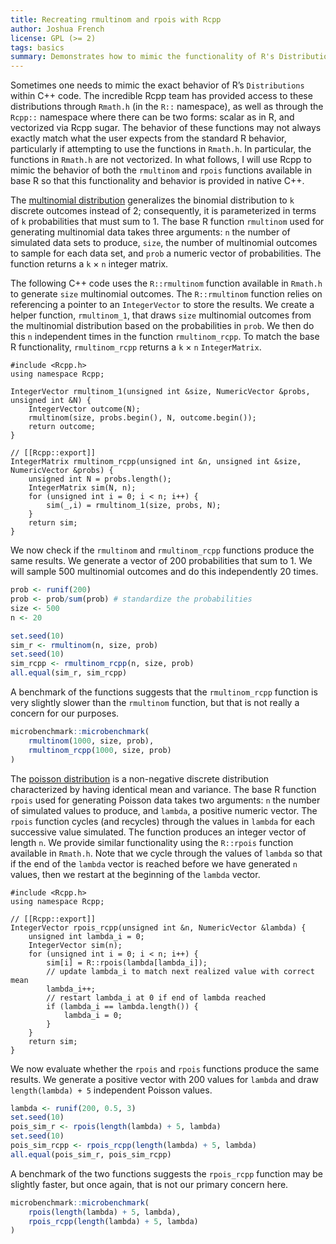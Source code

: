 ```yaml
---
title: Recreating rmultinom and rpois with Rcpp
author: Joshua French
license: GPL (>= 2)
tags: basics
summary: Demonstrates how to mimic the functionality of R's Distributions using Rcpp
---
```


Sometimes one needs to mimic the exact behavior of R's `Distributions` within C++
code. The incredible Rcpp team has provided access to these distributions through
`Rmath.h` (in the `R::` namespace), as well as through the `Rcpp::` namespace where there
can be two forms: scalar as in R, and vectorized via Rcpp sugar. The behavior of these
functions may not always exactly match what the user expects from the standard R behavior,
particularly if attempting to use the functions in `Rmath.h`. In particular, the functions
in `Rmath.h` are not vectorized. In what follows, I will use Rcpp to mimic the
behavior of both the `rmultinom` and `rpois` functions available in base R so that this
functionality and behavior is provided in native C++.

The [multinomial distribution](https://en.wikipedia.org/wiki/Multinomial_distribution)
generalizes the binomial distribution to `k` discrete outcomes instead of 2; consequently,
it is parameterized in terms of `k` probabilities that must sum to 1. The base R function
`rmultinom` used for generating multinomial data takes three arguments: `n` the number of
simulated data sets to produce, `size`, the number of multinomial outcomes to sample for
each data set, and `prob` a numeric vector of probabilities. The function returns a `k`
$\times$ `n` integer matrix.


The following C++ code uses the `R::rmultinom` function available in `Rmath.h` to generate
`size` multinomial outcomes. The `R::rmultinom` function relies on referencing a pointer
to an `IntegerVector` to store the results. We create a helper function, `rmultinom_1`,
that draws `size` multinomial outcomes from the multinomial distribution based on the
probabilities in `prob`. We then do this `n` independent times in the function
`rmultinom_rcpp`. To match the base R functionality, `rmultinom_rcpp` returns a `k`
$\times$ `n` `IntegerMatrix`.

```Rcpp
#include <Rcpp.h>
using namespace Rcpp;

IntegerVector rmultinom_1(unsigned int &size, NumericVector &probs, unsigned int &N) {
    IntegerVector outcome(N);
    rmultinom(size, probs.begin(), N, outcome.begin());
    return outcome;
}

// [[Rcpp::export]]
IntegerMatrix rmultinom_rcpp(unsigned int &n, unsigned int &size, NumericVector &probs) {
    unsigned int N = probs.length();
    IntegerMatrix sim(N, n);
    for (unsigned int i = 0; i < n; i++) {
        sim(_,i) = rmultinom_1(size, probs, N);
    }
    return sim;
}
```

We now check if the `rmultinom` and `rmultinom_rcpp` functions produce the same results.
We generate a vector of 200 probabilities that sum to 1. We will sample 500 multinomial
outcomes and do this independently 20 times.

```r
prob <- runif(200)
prob <- prob/sum(prob) # standardize the probabilities
size <- 500
n <- 20

set.seed(10)
sim_r <- rmultinom(n, size, prob)
set.seed(10)
sim_rcpp <- rmultinom_rcpp(n, size, prob)
all.equal(sim_r, sim_rcpp)
```

A benchmark of the functions suggests that the `rmultinom_rcpp` function is very slightly
slower than the `rmultinom` function, but that is not really a concern for our purposes.

```r
microbenchmark::microbenchmark(
    rmultinom(1000, size, prob),
    rmultinom_rcpp(1000, size, prob)
)
```

The [poisson distribution](https://en.wikipedia.org/wiki/Poisson_distribution) is a
non-negative discrete distribution characterized by having identical mean and
variance. The base R function `rpois` used for generating Poisson data takes two
arguments: `n` the number of simulated values to produce, and `lambda`, a positive numeric
vector. The `rpois` function cycles (and recycles) through the values in `lambda` for each
successive value simulated. The function produces an integer vector of length `n`. We
provide similar functionality using the `R::rpois` function available in `Rmath.h`. Note
that we cycle through the values of `lambda` so that if the end of the `lambda` vector is
reached before we have generated `n` values, then we restart at the beginning of the
`lambda` vector.


```Rcpp
#include <Rcpp.h>
using namespace Rcpp;

// [[Rcpp::export]]
IntegerVector rpois_rcpp(unsigned int &n, NumericVector &lambda) {
    unsigned int lambda_i = 0;
    IntegerVector sim(n);
    for (unsigned int i = 0; i < n; i++) {
        sim[i] = R::rpois(lambda[lambda_i]);
        // update lambda_i to match next realized value with correct mean
        lambda_i++;
        // restart lambda_i at 0 if end of lambda reached
        if (lambda_i == lambda.length()) {
            lambda_i = 0;
        }
    }
    return sim;
}
```

We now evaluate whether the `rpois` and `rpois` functions produce the same results. We
generate a positive vector with 200 values for `lambda` and draw `length(lambda) + 5`
independent Poisson values.

```r
lambda <- runif(200, 0.5, 3)
set.seed(10)
pois_sim_r <- rpois(length(lambda) + 5, lambda)
set.seed(10)
pois_sim_rcpp <- rpois_rcpp(length(lambda) + 5, lambda)
all.equal(pois_sim_r, pois_sim_rcpp)
```

A benchmark of the two functions suggests the `rpois_rcpp` function may be slightly faster, 
but once again, that is not our primary concern here.

```r
microbenchmark::microbenchmark(
    rpois(length(lambda) + 5, lambda),
    rpois_rcpp(length(lambda) + 5, lambda)
)
```
